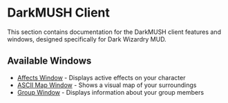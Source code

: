 # DarkMUSH Client

This section contains documentation for the DarkMUSH client features and windows, designed specifically for Dark Wizardry MUD.

## Available Windows

- [Affects Window](./affectswindow) - Displays active effects on your character
- [ASCII Map Window](./asciimapwindow) - Shows a visual map of your surroundings
- [Group Window](./groupwindow) - Displays information about your group members 